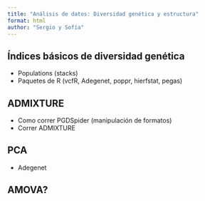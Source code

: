 ```yaml
---
title: "Análisis de datos: Diversidad genética y estructura"
format: html
author: "Sergio y Sofía"
---
```


## Índices básicos de diversidad genética 
- Populations (stacks)
- Paquetes de R (vcfR, Adegenet, poppr, hierfstat, pegas)


## ADMIXTURE
- Como correr PGDSpider (manipulación de formatos)
- Correr ADMIXTURE

## PCA
- Adegenet


## AMOVA?
